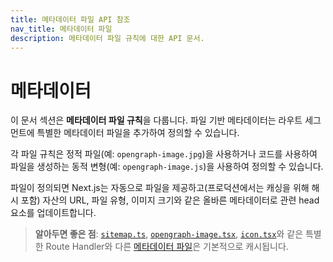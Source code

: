 ```yaml
---
title: 메타데이터 파일 API 참조
nav_title: 메타데이터 파일
description: 메타데이터 파일 규칙에 대한 API 문서.
---
```


# 메타데이터

이 문서 섹션은 **메타데이터 파일 규칙**을 다룹니다. 파일 기반 메타데이터는 라우트 세그먼트에 특별한 메타데이터 파일을 추가하여 정의할 수 있습니다.

각 파일 규칙은 정적 파일(예: `opengraph-image.jpg`)을 사용하거나 코드를 사용하여 파일을 생성하는 동적 변형(예: `opengraph-image.js`)을 사용하여 정의할 수 있습니다.

파일이 정의되면 Next.js는 자동으로 파일을 제공하고(프로덕션에서는 캐싱을 위해 해시 포함) 자산의 URL, 파일 유형, 이미지 크기와 같은 올바른 메타데이터로 관련 head 요소를 업데이트합니다.

> **알아두면 좋은 점**: [`sitemap.ts`](/docs/app/api-reference/file-conventions/metadata/sitemap), [`opengraph-image.tsx`](/docs/app/api-reference/file-conventions/metadata/opengraph-image), [`icon.tsx`](/docs/app/api-reference/file-conventions/metadata/app-icons)와 같은 특별한 Route Handler와 다른 [메타데이터 파일](/docs/app/api-reference/file-conventions/metadata)은 기본적으로 캐시됩니다.
